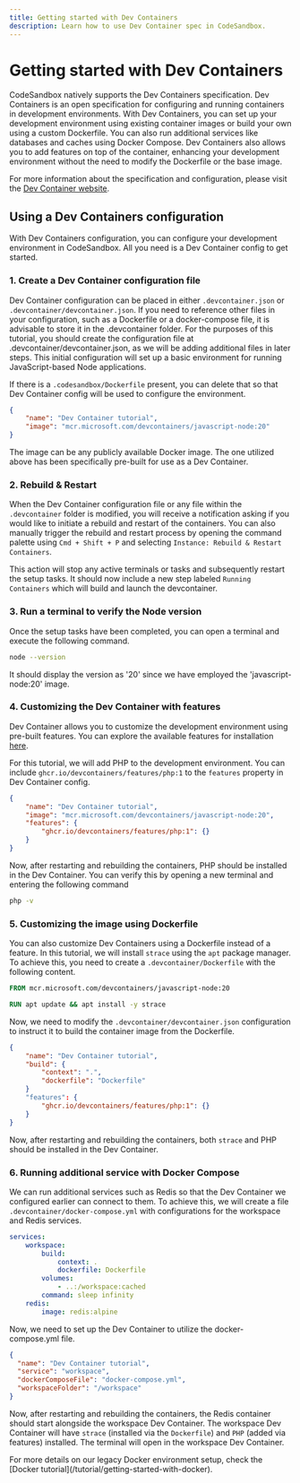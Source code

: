 ---
title: Getting started with Dev Containers
description: Learn how to use Dev Container spec in CodeSandbox.
---


# Getting started with Dev Containers

CodeSandbox natively supports the Dev Containers specification. Dev Containers is an open specification for configuring and running containers in development environments. With Dev Containers, you can set up your development environment using existing container images or build your own using a custom Dockerfile. You can also run additional services like databases and caches using Docker Compose. Dev Containers also allows you to add features on top of the container, enhancing your development environment without the need to modify the Dockerfile or the base image.

For more information about the specification and configuration, please visit the [Dev Container website](https://containers.dev/).

## Using a Dev Containers configuration

With Dev Containers configuration, you can configure your development environment in CodeSandbox. All you need is a Dev Container config to get started.

### 1. Create a Dev Container configuration file
Dev Container configuration can be placed in either `.devcontainer.json` or `.devcontainer/devcontainer.json`. If you need to reference other files in your configuration, such as a Dockerfile or a docker-compose file, it is advisable to store it in the .devcontainer folder. For the purposes of this tutorial, you should create the configuration file at .devcontainer/devcontainer.json, as we will be adding additional files in later steps. This initial configuration will set up a basic environment for running JavaScript-based Node applications. 

If there is a `.codesandbox/Dockerfile` present, you can delete that so that Dev Container config will be used to configure the environment.

``` json filename=".devcontainer/devcontainer.json"
{
    "name": "Dev Container tutorial",
    "image": "mcr.microsoft.com/devcontainers/javascript-node:20"
}
```
The image can be any publicly available Docker image. The one utilized above has been specifically pre-built for use as a Dev Container.

### 2. Rebuild & Restart 
When the Dev Container configuration file or any file within the `.devcontainer` folder is modified, you will receive a notification asking if you would like to initiate a rebuild and restart of the containers. You can also manually trigger the rebuild and restart process by opening the command palette using `Cmd + Shift + P` and selecting `Instance: Rebuild & Restart Containers`.

This action will stop any active terminals or tasks and subsequently restart the setup tasks. It should now include a new step labeled `Running Containers` which will build and launch the devcontainer.

### 3. Run a terminal to verify the Node version
Once the setup tasks have been completed, you can open a terminal and execute the following command.
``` sh
node --version
```
It should display the version as '20' since we have employed the 'javascript-node:20' image.

### 4. Customizing the Dev Container with features
Dev Container allows you to customize the development environment using pre-built features. You can explore the available features for installation [here](https://containers.dev/features).

For this tutorial, we will add PHP to the development environment. You can include `ghcr.io/devcontainers/features/php:1` to the `features` property in Dev Container config.

``` json filename=".devcontainer/devcontainer.json"
{
    "name": "Dev Container tutorial",
    "image": "mcr.microsoft.com/devcontainers/javascript-node:20",
    "features": {
        "ghcr.io/devcontainers/features/php:1": {}
    }
}
```

Now, after restarting and rebuilding the containers, PHP should be installed in the Dev Container. You can verify this by opening a new terminal and entering the following command
``` sh
php -v
```

### 5. Customizing the image using Dockerfile
You can also customize Dev Containers using a Dockerfile instead of a feature. In this tutorial, we will install `strace` using the `apt` package manager. To achieve this, you need to create a `.devcontainer/Dockerfile` with the following content.

``` Dockerfile filename=".devcontainer/Dockerfile"
FROM mcr.microsoft.com/devcontainers/javascript-node:20

RUN apt update && apt install -y strace
```
Now, we need to modify the `.devcontainer/devcontainer.json` configuration to instruct it to build the container image from the Dockerfile.
``` json filename=".devcontainer/devcontainer.json"
{
    "name": "Dev Container tutorial",
    "build": {
        "context": ".",
        "dockerfile": "Dockerfile"
    }
    "features": {
        "ghcr.io/devcontainers/features/php:1": {}
    }
}
```
Now, after restarting and rebuilding the containers, both `strace` and PHP should be installed in the Dev Container.

### 6. Running additional service with Docker Compose

We can run additional services such as Redis so that the Dev Container we configured earlier can connect to them. To achieve this, we will create a file `.devcontainer/docker-compose.yml` with configurations for the workspace and Redis services.

``` yaml filename=".devcontainer/docker-compose.yml"
services:
    workspace:
        build:
            context: .
            dockerfile: Dockerfile
        volumes:
            - ..:/workspace:cached
        command: sleep infinity
    redis:
        image: redis:alpine
```
Now, we need to set up the Dev Container to utilize the docker-compose.yml file.
``` json filename=".devcontainer/devcontainer.json"
{
  "name": "Dev Container tutorial",
  "service": "workspace",
  "dockerComposeFile": "docker-compose.yml",
  "workspaceFolder": "/workspace"
}
```
Now, after restarting and rebuilding the containers, the Redis container should start alongside the workspace Dev Container. The workspace Dev Container will have `strace` (installed via the `Dockerfile`) and `PHP` (added via features) installed. The terminal will open in the workspace Dev Container.

<Callout>
For more details on our legacy Docker environment setup, check the [Docker tutorial](/tutorial/getting-started-with-docker).
</Callout>
